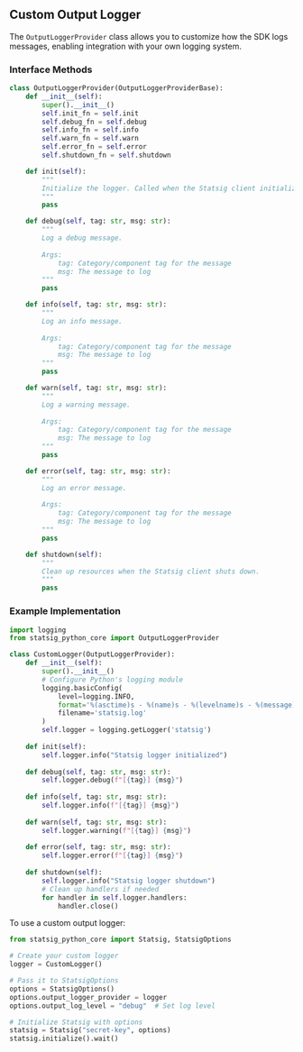 ## Custom Output Logger

The `OutputLoggerProvider` class allows you to customize how the SDK logs messages, enabling integration with your own logging system.

### Interface Methods

```python
class OutputLoggerProvider(OutputLoggerProviderBase):
    def __init__(self):
        super().__init__()
        self.init_fn = self.init
        self.debug_fn = self.debug
        self.info_fn = self.info
        self.warn_fn = self.warn
        self.error_fn = self.error
        self.shutdown_fn = self.shutdown

    def init(self):
        """
        Initialize the logger. Called when the Statsig client initializes.
        """
        pass

    def debug(self, tag: str, msg: str):
        """
        Log a debug message.
        
        Args:
            tag: Category/component tag for the message
            msg: The message to log
        """
        pass

    def info(self, tag: str, msg: str):
        """
        Log an info message.
        
        Args:
            tag: Category/component tag for the message
            msg: The message to log
        """
        pass

    def warn(self, tag: str, msg: str):
        """
        Log a warning message.
        
        Args:
            tag: Category/component tag for the message
            msg: The message to log
        """
        pass

    def error(self, tag: str, msg: str):
        """
        Log an error message.
        
        Args:
            tag: Category/component tag for the message
            msg: The message to log
        """
        pass

    def shutdown(self):
        """
        Clean up resources when the Statsig client shuts down.
        """
        pass
```

### Example Implementation

```python
import logging
from statsig_python_core import OutputLoggerProvider

class CustomLogger(OutputLoggerProvider):
    def __init__(self):
        super().__init__()
        # Configure Python's logging module
        logging.basicConfig(
            level=logging.INFO,
            format='%(asctime)s - %(name)s - %(levelname)s - %(message)s',
            filename='statsig.log'
        )
        self.logger = logging.getLogger('statsig')
        
    def init(self):
        self.logger.info("Statsig logger initialized")
        
    def debug(self, tag: str, msg: str):
        self.logger.debug(f"[{tag}] {msg}")
        
    def info(self, tag: str, msg: str):
        self.logger.info(f"[{tag}] {msg}")
        
    def warn(self, tag: str, msg: str):
        self.logger.warning(f"[{tag}] {msg}")
        
    def error(self, tag: str, msg: str):
        self.logger.error(f"[{tag}] {msg}")
        
    def shutdown(self):
        self.logger.info("Statsig logger shutdown")
        # Clean up handlers if needed
        for handler in self.logger.handlers:
            handler.close()
```

To use a custom output logger:

```python
from statsig_python_core import Statsig, StatsigOptions

# Create your custom logger
logger = CustomLogger()

# Pass it to StatsigOptions
options = StatsigOptions()
options.output_logger_provider = logger
options.output_log_level = "debug"  # Set log level

# Initialize Statsig with options
statsig = Statsig("secret-key", options)
statsig.initialize().wait()
```
